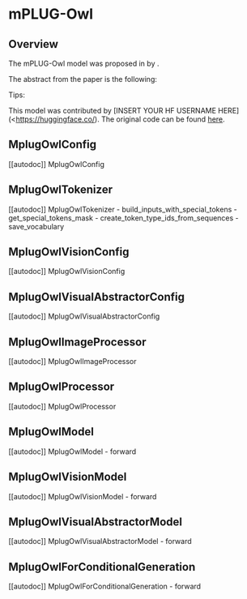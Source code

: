 <!--Copyright 2022 The HuggingFace Team. All rights reserved.

Licensed under the Apache License, Version 2.0 (the "License"); you may not use this file except in compliance with
the License. You may obtain a copy of the License at

http://www.apache.org/licenses/LICENSE-2.0

Unless required by applicable law or agreed to in writing, software distributed under the License is distributed on
an "AS IS" BASIS, WITHOUT WARRANTIES OR CONDITIONS OF ANY KIND, either express or implied. See the License for the
specific language governing permissions and limitations under the License.
-->

# mPLUG-Owl

## Overview

The  mPLUG-Owl model was proposed in [<INSERT PAPER NAME HERE>](<INSERT PAPER LINK HERE>)  by <INSERT AUTHORS HERE>. <INSERT SHORT SUMMARY HERE>

The abstract from the paper is the following:

*<INSERT PAPER ABSTRACT HERE>*

Tips:

<INSERT TIPS ABOUT MODEL HERE>

This model was contributed by [INSERT YOUR HF USERNAME HERE](<https://huggingface.co/<INSERT YOUR HF USERNAME HERE>). The original code can be found [here](<INSERT LINK TO GITHUB REPO HERE>).

## MplugOwlConfig

[[autodoc]] MplugOwlConfig


## MplugOwlTokenizer

[[autodoc]] MplugOwlTokenizer
    - build_inputs_with_special_tokens
    - get_special_tokens_mask
    - create_token_type_ids_from_sequences
    - save_vocabulary


## MplugOwlVisionConfig

[[autodoc]] MplugOwlVisionConfig


## MplugOwlVisualAbstractorConfig

[[autodoc]] MplugOwlVisualAbstractorConfig

## MplugOwlImageProcessor

[[autodoc]] MplugOwlImageProcessor

## MplugOwlProcessor

[[autodoc]] MplugOwlProcessor

## MplugOwlModel

[[autodoc]] MplugOwlModel
    - forward

## MplugOwlVisionModel

[[autodoc]] MplugOwlVisionModel
    - forward

## MplugOwlVisualAbstractorModel

[[autodoc]] MplugOwlVisualAbstractorModel
    - forward

## MplugOwlForConditionalGeneration

[[autodoc]] MplugOwlForConditionalGeneration
    - forward

